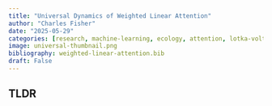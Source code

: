 ```yaml
---
title: "Universal Dynamics of Weighted Linear Attention"
author: "Charles Fisher"
date: "2025-05-29"
categories: [research, machine-learning, ecology, attention, lotka-volterra]
image: universal-thumbnail.png
bibliography: weighted-linear-attention.bib
draft: False
---
```


## TLDR
